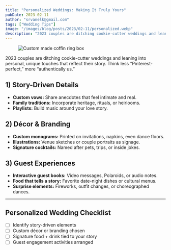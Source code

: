 ```yaml
---
title: "Personalized Weddings: Making It Truly Yours"
pubDate: 2023-02-11
author: "srvanelk@gmail.com"
tags: ["Wedding Tips"]
image: "/images/blog/posts/2023/02-11/personalized.webp"
description: "2023 couples are ditching cookie-cutter weddings and leaning into personal, unique touches that reflect their story."
---
```


<figure>
  <img
    src="/images/blog/posts/2023/02-11/personalized.webp"
    alt="Custom made coffin ring box"
  />
</figure>

2023 couples are ditching cookie-cutter weddings and leaning into personal, unique touches that reflect their story. Think less “Pinterest-perfect,” more “authentically us.”

## 1) Story-Driven Details
- **Custom vows:** Share anecdotes that feel intimate and real.
- **Family traditions:** Incorporate heritage, rituals, or heirlooms.
- **Playlists:** Build music around your love story.

## 2) Décor & Branding
- **Custom monograms:** Printed on invitations, napkins, even dance floors.
- **Illustrations:** Venue sketches or couple portraits as signage.
- **Signature cocktails:** Named after pets, trips, or inside jokes.

## 3) Guest Experiences
- **Interactive guest books:** Video messages, Polaroids, or audio notes.
- **Food that tells a story:** Favorite date-night dishes or cultural menus.
- **Surprise elements:** Fireworks, outfit changes, or choreographed dances.

---

## Personalized Wedding Checklist
- [ ] Identify story-driven elements
- [ ] Custom décor or branding chosen
- [ ] Signature food + drink tied to your story
- [ ] Guest engagement activities arranged
